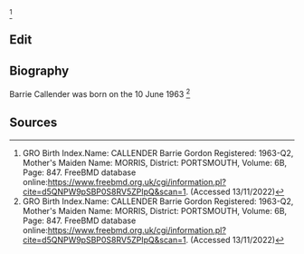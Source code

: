 <ref name="BC">
GRO Birth Index.Name: CALLENDER Barrie Gordon Registered: 1963-Q2, Mother's Maiden Name: MORRIS, District: PORTSMOUTH, Volume: 6B, Page: 847. 
FreeBMD database online:https://www.freebmd.org.uk/cgi/information.pl?cite=d5QNPW9pSBP0S8RV5ZPIpQ&scan=1. (Accessed 13/11/2022)
</ref>

== Edit ==
== Biography ==
Barrie Callender was born on the 10 June 1963 <ref name="BC">GRO Birth Index.Name: CALLENDER Barrie Gordon Registered: 1963-Q2, Mother's Maiden Name: MORRIS, District: PORTSMOUTH, Volume: 6B, Page: 847. FreeBMD database online:https://www.freebmd.org.uk/cgi/information.pl?cite=d5QNPW9pSBP0S8RV5ZPIpQ&scan=1. (Accessed 13/11/2022)</ref>
== Sources ==
<references />